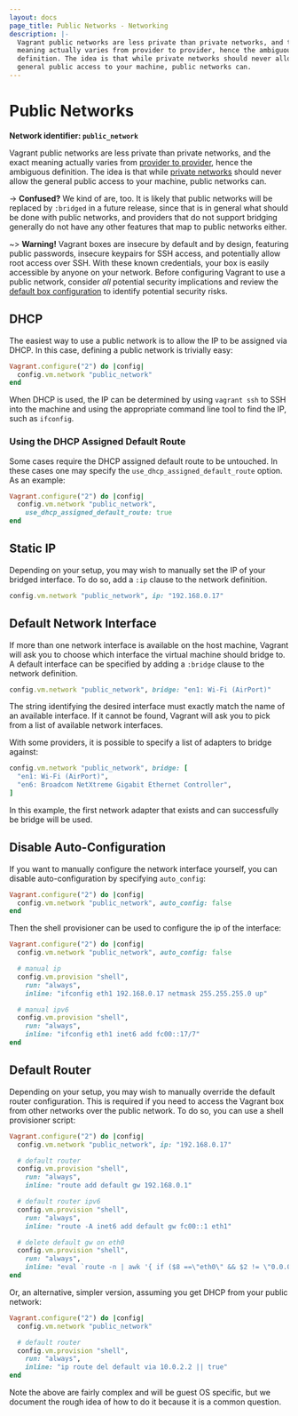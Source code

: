 ```yaml
---
layout: docs
page_title: Public Networks - Networking
description: |-
  Vagrant public networks are less private than private networks, and the exact
  meaning actually varies from provider to provider, hence the ambiguous
  definition. The idea is that while private networks should never allow the
  general public access to your machine, public networks can.
---
```


# Public Networks

**Network identifier: `public_network`**

Vagrant public networks are less private than private networks, and the exact
meaning actually varies from [provider to provider](/vagrant/docs/providers/),
hence the ambiguous definition. The idea is that while
[private networks](/vagrant/docs/networking/private_network) should never allow the
general public access to your machine, public networks can.

-> **Confused?** We kind of are, too. It is likely that public
networks will be replaced by `:bridged` in a future release, since
that is in general what should be done with public networks, and providers
that do not support bridging generally do not have any other features that map
to public networks either.

~> **Warning!** Vagrant boxes are insecure by default
and by design, featuring public passwords, insecure keypairs
for SSH access, and potentially allow root access over SSH. With
these known credentials, your box is easily accessible by anyone on
your network. Before configuring Vagrant to use a public network,
consider _all_ potential security implications
and review the [default box configuration](/vagrant/docs/boxes/base) to identify potential security risks.

## DHCP

The easiest way to use a public network is to allow the IP to be assigned
via DHCP. In this case, defining a public network is trivially easy:

```ruby
Vagrant.configure("2") do |config|
  config.vm.network "public_network"
end
```

When DHCP is used, the IP can be determined by using `vagrant ssh` to
SSH into the machine and using the appropriate command line tool to find
the IP, such as `ifconfig`.

### Using the DHCP Assigned Default Route

Some cases require the DHCP assigned default route to be untouched. In these cases one
may specify the `use_dhcp_assigned_default_route` option. As an example:

```ruby
Vagrant.configure("2") do |config|
  config.vm.network "public_network",
    use_dhcp_assigned_default_route: true
end
```

## Static IP

Depending on your setup, you may wish to manually set the IP of your
bridged interface. To do so, add a `:ip` clause to the network definition.

```ruby
config.vm.network "public_network", ip: "192.168.0.17"
```

## Default Network Interface

If more than one network interface is available on the host machine, Vagrant will
ask you to choose which interface the virtual machine should bridge to. A default
interface can be specified by adding a `:bridge` clause to the network definition.

```ruby
config.vm.network "public_network", bridge: "en1: Wi-Fi (AirPort)"
```

The string identifying the desired interface must exactly match the name of an
available interface. If it cannot be found, Vagrant will ask you to pick
from a list of available network interfaces.

With some providers, it is possible to specify a list of adapters to bridge
against:

```ruby
config.vm.network "public_network", bridge: [
  "en1: Wi-Fi (AirPort)",
  "en6: Broadcom NetXtreme Gigabit Ethernet Controller",
]
```

In this example, the first network adapter that exists and can successfully be
bridge will be used.

## Disable Auto-Configuration

If you want to manually configure the network interface yourself, you
can disable auto-configuration by specifying `auto_config`:

```ruby
Vagrant.configure("2") do |config|
  config.vm.network "public_network", auto_config: false
end
```

Then the shell provisioner can be used to configure the ip of the interface:

```ruby
Vagrant.configure("2") do |config|
  config.vm.network "public_network", auto_config: false

  # manual ip
  config.vm.provision "shell",
    run: "always",
    inline: "ifconfig eth1 192.168.0.17 netmask 255.255.255.0 up"

  # manual ipv6
  config.vm.provision "shell",
    run: "always",
    inline: "ifconfig eth1 inet6 add fc00::17/7"
end
```

## Default Router

Depending on your setup, you may wish to manually override the default
router configuration. This is required if you need to access the Vagrant box from
other networks over the public network. To do so, you can use a shell
provisioner script:

```ruby
Vagrant.configure("2") do |config|
  config.vm.network "public_network", ip: "192.168.0.17"

  # default router
  config.vm.provision "shell",
    run: "always",
    inline: "route add default gw 192.168.0.1"

  # default router ipv6
  config.vm.provision "shell",
    run: "always",
    inline: "route -A inet6 add default gw fc00::1 eth1"

  # delete default gw on eth0
  config.vm.provision "shell",
    run: "always",
    inline: "eval `route -n | awk '{ if ($8 ==\"eth0\" && $2 != \"0.0.0.0\") print \"route del default gw \" $2; }'`"
end
```

Or, an alternative, simpler version, assuming you get DHCP from your public network:

```ruby
Vagrant.configure("2") do |config|
  config.vm.network "public_network"

  # default router
  config.vm.provision "shell",
    run: "always",
    inline: "ip route del default via 10.0.2.2 || true"
end
```

Note the above are fairly complex and will be guest OS specific, but we
document the rough idea of how to do it because it is a common question.
